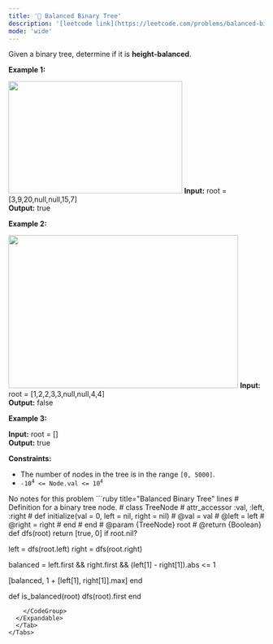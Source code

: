 ```yaml
---
title: '🧩 Balanced Binary Tree'
description: '[leetcode link](https://leetcode.com/problems/balanced-binary-tree/description/)'
mode: 'wide'
---
```

<Tabs>
  <Tab title="Question" icon="circle-question" iconType="regular">
    <Card>
      <p>Given a binary tree, determine if it is <span data-keyword="height-balanced"><strong>height-balanced</strong></span>.</p>   <p><strong class="example">Example 1:</strong></p> <img alt="" src="https://assets.leetcode.com/uploads/2020/10/06/balance_1.jpg" style="width: 342px; height: 221px;" />  <strong>Input:</strong> root = [3,9,20,null,null,15,7] <br/> <strong>Output:</strong> true   <p><strong class="example">Example 2:</strong></p> <img alt="" src="https://assets.leetcode.com/uploads/2020/10/06/balance_2.jpg" style="width: 452px; height: 301px;" />  <strong>Input:</strong> root = [1,2,2,3,3,null,null,4,4] <br/> <strong>Output:</strong> false   <p><strong class="example">Example 3:</strong></p>   <strong>Input:</strong> root = [] <br/> <strong>Output:</strong> true    <p><strong>Constraints:</strong></p>  <ul>  <li>The number of nodes in the tree is in the range <code>[0, 5000]</code>.</li>  <li><code>-10<sup>4</sup> &lt;= Node.val &lt;= 10<sup>4</sup></code></li> </ul> 
    </Card>
  </Tab>
  <Tab title="Solution" icon="lightbulb" iconType="regular" >
    <Card>
      No notes for this problem
    </Card>
  <Expandable title="code">
    <CodeGroup dropdown>
```ruby title="Balanced Binary Tree" lines
# Definition for a binary tree node.
# class TreeNode
#     attr_accessor :val, :left, :right
#     def initialize(val = 0, left = nil, right = nil)
#         @val = val
#         @left = left
#         @right = right
#     end
# end
# @param {TreeNode} root
# @return {Boolean}
def dfs(root)
  return [true, 0] if root.nil?

  left  = dfs(root.left)
  right = dfs(root.right)

  balanced = left.first && right.first && (left[1] - right[1]).abs <= 1

  [balanced, 1 + [left[1], right[1]].max]
end

def is_balanced(root)
  dfs(root).first
end
```
    </CodeGroup>
  </Expandable>
  </Tab>
</Tabs>